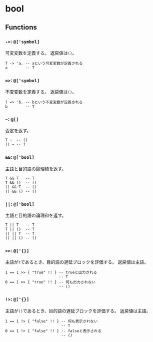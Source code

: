 # bool

## Functions

### `->`: `@['symbol]`

可変変数を定義する。
返戻値は`()`。

```fuzzy
T -> 'a. -- aという可変変数が定義される
a        -- T
```

### `=>`: `@['symbol]`

不変変数を定義する。
返戻値は`()`。

```fuzzy
T => 'b. -- bという不変変数が定義される
b        -- T
```

### `~`: `@[]`

否定を返す。

```fuzzy
T ~  -- ()
() ~ -- T
```

### `&&`: `@['bool]`

主語と目的語の論理積を返す。

```fuzzy
T && T   -- T
T && ()  -- ()
() && T  -- ()
() && () -- ()
```

### `||`: `@['bool]`

主語と目的語の論理和を返す。

```fuzzy
T || T   -- T
T || ()  -- T
() || T  -- T
() || () -- ()
```

### `>>`: `@['{}]`

主語が`T`であるとき、目的語の遅延ブロックを評価する。
返戻値は主語。

```fuzzy
1 == 1 >> { "true" !! } -- trueと出力される
                        -- T
0 == 1 >> { "true" !! } -- 何も出力されない
                        -- ()
```

### `!>`: `@['{}]`

主語が`()`であるとき、目的語の遅延ブロックを評価する。
返戻値は主語。

```fuzzy
1 == 1 !> { "false" !! } -- 何も表示されない
                         -- T
0 == 1 !> { "false" !! } -- falseと表示される
                         -- ()
```

